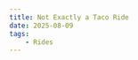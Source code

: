 ```yaml
---
title: Not Exactly a Taco Ride
date: 2025-08-09
tags:
    - Rides
---
```




<Ride 
    instagramUrl="https://www.instagram.com/p/DNCPd2NMjgC/" 
    routeUrl="https://www.strava.com/routes/3388339779244870212"
/>
